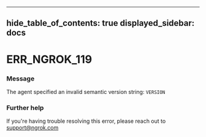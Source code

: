 

---
hide_table_of_contents: true
displayed_sidebar: docs
---


# ERR_NGROK_119

### Message
The agent specified an invalid semantic version string: `VERSION`

<ErrorDetails />



### Further help
If you're having trouble resolving this error, please reach out to [support@ngrok.com](mailto:support@ngrok.com?subject=Help%20with%20ERR_NGROK_119)

